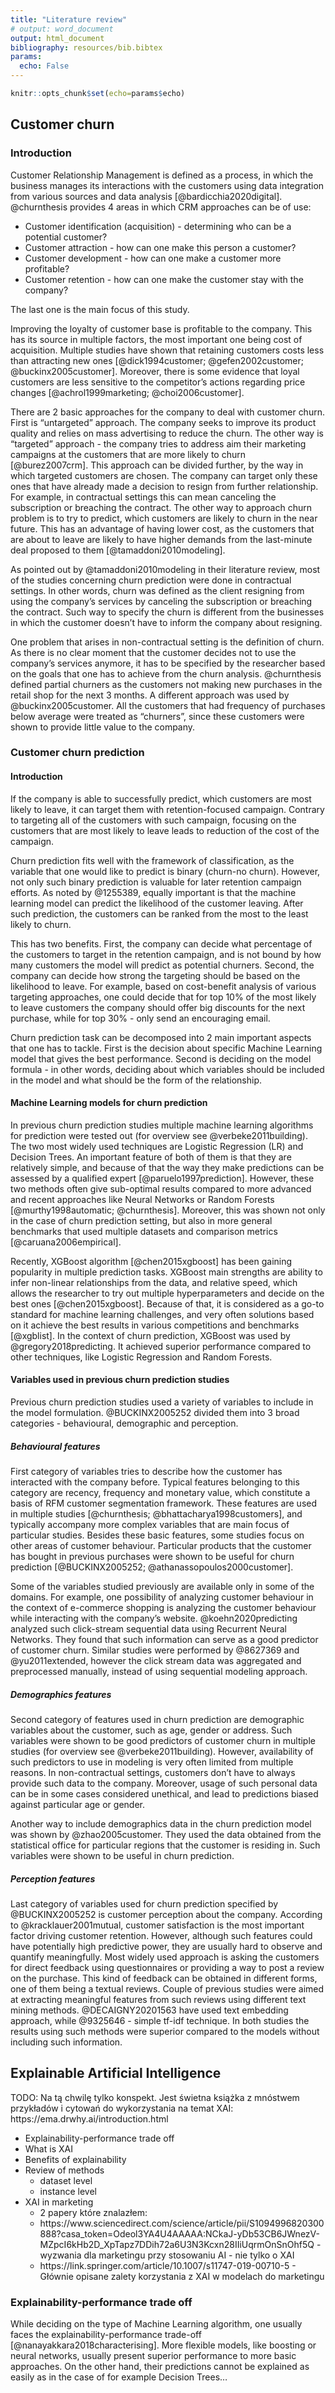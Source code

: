 ---
title: "Literature review"
# output: word_document
output: html_document
bibliography: resources/bib.bibtex
params:
  echo: False
---

```{r include=FALSE}
knitr::opts_chunk$set(echo=params$echo)
```

<!-- TODO: *W części 02 z literature review dałabym ilustrację celów, metod i dotychczasowych badań (trochę jak w tym artykule o metodach w CRM), żeby uwypuklić o czym w ogóle mówimy.* -->

## Customer churn

### Introduction

<!-- #### Churn in context of CRM -->

Customer Relationship Management is defined as a process, in which the business manages its interactions with the customers using data integration from various sources and data analysis [@bardicchia2020digital]. 
@churnthesis provides 4 areas in which CRM approaches can be of use:

- Customer identification (acquisition) - determining who can be a potential customer?
- Customer attraction - how can one make this person a customer?
- Customer development - how can one make a customer more profitable?
- Customer retention - how can one make the customer stay with the company?

The last one is the main focus of this study. 

<!-- #### Why having loyal clients is important -->

Improving the loyalty of customer base is profitable to the company. This has its source in multiple factors, the most important one being cost of acquisition.  Multiple studies have shown that retaining customers costs less than attracting new ones [@dick1994customer; @gefen2002customer; @buckinx2005customer]. Moreover, there is some evidence that loyal customers are less sensitive to the competitor's actions regarding price changes [@achrol1999marketing; @choi2006customer]. 

<!-- #### Different approaches when tackling potential churners -->

There are 2 basic approaches for the company to deal with customer churn. First is "untargeted" approach. The company seeks to improve its product quality and relies on mass advertising to reduce the churn. The other way is "targeted" approach - the company tries to address aim their marketing campaigns at the customers that are more likely to churn [@burez2007crm]. This approach can be divided further, by the way in which targeted customers are chosen. The company can target only these ones that have already made a decision to resign from further relationship. For example, in contractual settings this can mean canceling the subscription or breaching the contract. 
The other way to approach churn problem is to try to predict, which customers are likely to churn in the near future. This has an advantage of having lower cost, as the customers that are about to leave are likely to have higher demands from the last-minute deal proposed to them [@tamaddoni2010modeling]. 

<!-- #### Non-contractual churn prediction -->

As pointed out by @tamaddoni2010modeling in their literature review, most of the studies concerning churn prediction were done in contractual settings. In other words, churn was defined as the client resigning from using the company's services by canceling the subscription or breaching the contract. Such way to specify the churn is different from the businesses in which the customer doesn't have to inform the company about resigning. 

One problem that arises in non-contractual setting is the definition of churn. As there is no clear moment that the customer decides not to use the company's services anymore, it has to be specified by the researcher based on the goals that one has to achieve from the churn analysis. @churnthesis defined partial churners as the customers not making new purchases in the retail shop for the next 3 months. A different approach was used by @buckinx2005customer. All the customers that had frequency of purchases below average were treated as "churners", since these customers were shown to provide little value to the company. 

<!-- #### The difference between one-shot and multiple purchases shopping (TODO??) -->
<!-- - do tej pory nie widziałem takiej pracy która o tym mówiła -->

### Customer churn prediction

#### Introduction 

<!-- #### Why churn prediction makes sense -->

If the company is able to successfully predict, which customers are most likely to leave, it can target them with retention-focused campaign. Contrary to targeting all of the customers with such campaign, focusing on the customers that are most likely to leave leads to reduction of the cost of the campaign. 

<!-- #### Why classification vs. ranking -->

Churn prediction fits well with the framework of classification, as the variable that one would like to predict is binary (churn-no churn). However, not only such binary prediction is valuable for later retention campaign efforts. As noted by @1255389, equally important is that the machine learning model can predict the likelihood of the customer leaving. After such prediction, the customers can be ranked from the most to the least likely to churn. 

This has two benefits. First, the company can decide what percentage of the customers to target in the retention campaign, and is not bound by how many customers the model will predict as potential churners. Second, the company can decide how strong the targeting should be based on the likelihood to leave. For example, based on cost-benefit analysis of various targeting approaches, one could decide that for top 10% of the most likely to leave customers the company should offer big discounts for the next purchase, while for top 30% - only send an encouraging email. 

<!-- #### Challenges to be addressed -->

Churn prediction task can be decomposed into 2 main important aspects that one has to tackle. First is the decision about specific Machine Learning model that gives the best performance. Second is deciding on the model formula - in other words, deciding about which variables should be included in the model and what should be the form of the relationship.

<!-- #### Review of previous churn studies for models used -->

#### Machine Learning models for churn prediction

In previous churn prediction studies multiple machine learning algorithms for prediction were tested out (for overview see @verbeke2011building). The two most widely used techniques are Logistic Regression (LR) and Decision Trees. 
An important feature of both of them is that they are relatively simple, and because of that the way they make predictions can be assessed by a qualified expert [@paruelo1997prediction].
However, these two methods often give sub-optimal results compared to more advanced and recent approaches like Neural Networks or Random Forests [@murthy1998automatic; @churnthesis]. Moreover, this was shown not only in the case of churn prediction setting, but also in more general benchmarks that used multiple datasets and comparison metrics [@caruana2006empirical].

Recently, XGBoost algorithm [@chen2015xgboost] has been gaining popularity in multiple prediction tasks.
XGBoost main strengths are ability to infer non-linear relationships from the data, and relative speed, which allows the researcher to try out multiple hyperparameters and decide on the best ones [@chen2015xgboost]. Because of that, it is considered as a go-to standard for machine learning challenges, and very often solutions based on it achieve the best results in various competitions and benchmarks  [@xgblist]. In the context of churn prediction, XGBoost was used by @gregory2018predicting. It achieved superior performance compared to other techniques, like Logistic Regression and Random Forests.

<!-- #### Review of previous churn studies for variables/categories of variables used -->
#### Variables used in previous churn prediction studies

Previous churn prediction studies used a variety of variables to include in the model formulation. @BUCKINX2005252 divided them into 3 broad categories -  behavioural, demographic and perception. 

##### Behavioural features

First category of variables tries to describe how the customer has interacted with the company before. Typical features belonging to this category are recency, frequency and monetary value, which constitute a basis of RFM customer segmentation framework. These features are used in multiple studies [@churnthesis; @bhattacharya1998customers], and typically accompany more complex variables that are main focus of particular studies.
Besides these basic features, some studies focus on other areas of customer behaviour.
Particular products that the customer has bought in previous purchases were shown to be useful for churn prediction [@BUCKINX2005252; @athanassopoulos2000customer].

Some of the variables studied previously are available only in some of the domains. For example, one possibility of analyzing customer behaviour in the context of e-commerce shopping is analyzing the customer behaviour while interacting with the company's website. @koehn2020predicting analyzed such click-stream sequential data using Recurrent Neural Networks. They found that such information can serve as a good predictor of customer churn. Similar studies were performed by @8627369 and @yu2011extended, however the click stream data was aggregated and preprocessed manually, instead of using sequential modeling approach.

##### Demographics features

Second category of features used in churn prediction are demographic variables about the customer, such as age, gender or address. Such variables were shown to be good predictors of customer churn in multiple studies (for overview see @verbeke2011building). However, availability of such predictors to use in modeling is very often limited from multiple reasons. In non-contractual settings, customers don't have to always provide such data to the company. Moreover, usage of such personal data can be in some cases considered unethical, and lead to predictions biased against particular age or gender. 

Another way to include demographics data in the churn prediction model was shown by @zhao2005customer. They used the data obtained from the statistical office for particular regions that the customer is residing in. Such variables were shown to be useful in churn prediction.

##### Perception features

Last category of variables used for churn prediction specified by @BUCKINX2005252 is customer perception about the company. According to @kracklauer2001mutual, customer satisfaction is the most important factor driving customer retention. However, although such features could have potentially high predictive power, they are usually hard to observe and quantify meaningfully. Most widely used approach is asking the customers for direct feedback using questionnaires or providing a way to post a review on the purchase. This kind of feedback can be obtained in different forms, one of them being a textual reviews. Couple of previous studies were aimed at extracting meaningful features from such reviews using different text mining methods. @DECAIGNY20201563 have used text embedding approach, while @9325646 - simple tf-idf technique. In both studies the results using such methods were superior compared to the models without including such information.

## Explainable Artificial Intelligence

TODO: Na tą chwilę tylko konspekt. Jest świetna książka z mnóstwem przykładów i cytowań do wykorzystania na temat XAI: https://ema.drwhy.ai/introduction.html 

- Explainability-performance trade off
- What is XAI
- Benefits of explainability
- Review of methods
  - dataset level
  - instance level
- XAI in marketing
  - 2 papery które znalazłem:
  - https://www.sciencedirect.com/science/article/pii/S1094996820300888?casa_token=Odeol3YA4U4AAAAA:NCkaJ-yDb53CB6JWnezV-MZpcI6kHb2D_XpTapz7DDih72a6U3N3Kcxn28IIiUqrmOnSnOhf5Q  - wyzwania dla marketingu przy stosowaniu AI - nie tylko o XAI
  - https://link.springer.com/article/10.1007/s11747-019-00710-5  -  Głównie opisane zalety korzystania z XAI w modelach do marketingu
  
### Explainability-performance trade off

While deciding on the type of Machine Learning algorithm, one usually faces the explainability-performance trade-off [@nanayakkara2018characterising]. More flexible models, like boosting or neural networks, usually present superior performance to more basic approaches. On the other hand, their predictions cannot be explained as easily as in the case of for example Decision Trees...


<!-- https://www.kdnuggets.com/2018/10/enterprise-explainable-ai.html -->

<!-- TODO: Coś dać o tym że XAI jest ważne dla rozpowszechniania używania modelu i predykcji - tutaj link do jakiegoś badania nt. kultury w organizacji po wprowadzeniu ML: https://www.bastagroup.nl/wp-content/uploads/2019/01/the-state-of-machine-learning-adoption-in-the-enterprise.pdf -->

<!-- https://blog.goodaudience.com/holy-grail-of-ai-for-enterprise-explainable-ai-xai-6e630902f2a0 -->

<!-- https://arxiv.org/pdf/1810.00184.pdf -->

<!-- xai z perspektywy końcowego usera -->


<!-- ## Churn analysis do śmieci? -->

<!-- The most low-hanging fruit for the companies that want to start basing their business decisions on the data is usage of transaction-level data. That is because virtually every e-commerce shop is based on the the mechanism of user registration, and storing the client's purchasing history is an industry standard. -->

<!-- !!! The data only about when the customer made purchases and how much did he pay are very easily translated into the framework of Recency-Frequency-Monetary value. Multiple works (@aleksandrova2018application, @8284914) demonstrated that such data can serve as a good input to churn prediction machine learning model. In fact, most of the publications presented in this review is using RFM variables as one part of the dataset, while including more complex, engineered variables as the other part.  -->


<!-- After the first purchase of the customer in the e-commerce shop, their exact addresses can be inferred with high probability. Usually the delivery address would be to the home of a customer, or in worse cases to other place that the customer visits (like workplace etc.). @zhao2005customer used this kind of customer location data to enrich the dataset with basic spatial characteristics of the region, that is geographic situation and demographic variables. -->


<!-- ## Losowe papery: -->

<!-- Online reviews as a feedback mechanism for hotel CRM systems -->
<!-- Creating a geodemographic classification model within geo-marketing: the case of Eskişehir province -->


<!-- Luźne opisy paperów: -->

<!-- https://www.preprints.org/manuscript/202106.0063/v1 -->
<!-- Dokładnie ten sam dataset, preprint opublikowany 5.06 (sic!) -->

<!-- https://arxiv.org/pdf/1703.03869.pdf -->
<!-- Bardzo dokładny opis podejścia do churn prediction z użyciem DL -->

<!-- https://link.springer.com/chapter/10.1007/978-981-32-9563-6_11 -->
<!-- [@jheng2019customer] -->
<!-- - retention prediction przez CNN -->

<!-- https://www.sciencedirect.com/science/article/pii/S0019850116301651?casa_token=YCUcElM8k_EAAAAA:-qJeOGXh7u2pQlqj-eyAo9k-eLgbc-m31QsDURsmpD2CEIyqtUzAjYGXUwkQRR4T0MrtkIbeWtaG -->

<!-- - sam paper średni ale ma dużo referencji -->

<!-- https://sci-hub.se/https://ieeexplore.ieee.org/abstract/document/7538581 -->

<!-- - fancy metody imbalance -->
<!-- - używają datasetu takiego jak ja -->
<!-- - mega dobra dokładność -->
<!-- - ALE najpierw robią upsampling a później oceniają performance na CV - błąd! u mnie to różnica pommiędzy 0.62 a 0.78 AUC -->

<!-- http://flr-journal.org/index.php/mse/article/view/10816/11113 -->

<!-- - wykorzystują social network userów -->

<!-- https://link.springer.com/article/10.1007/s10660-019-09383-2 -->

<!-- - wykorzystują deep learning do imbalance - chyba lepiej będzie pasować do innej sekcji -->

<!-- https://www.emerald.com/insight/content/doi/10.1108/17515631011063767/full/html -->

<!-- dużo references  -->

<!-- A study on factors affecting the purchasing process of online shopping: a survey in China & Japan -->

<!-- na podstawie kwestionariusza ocena satysfakcji -->

<!-- https://d1wqtxts1xzle7.cloudfront.net/62198454/key-paper20200225-3623-15suux9.pdf?1582687757=&response-content-disposition=inline%3B+filename%3DWhat_Effects_Repurchase_Intention_of_Onl.pdf&Expires=1617187287&Signature=LfylLp7R2PXNPLFtVyCNdj~e4FhDBUz04-T152E7FSsNHjnqclWeFnnKf9C2fJskRN2q~sRx~CsXCbeuhn0zcrktL0lj8oN8GUxrWXpavIz1UaQuO~ayrylqfAH2XgIdwhDe~8FOoMNP9ZzaNz6lqYuy6DYaBNhP6G7N3sUo2spQ187dGOgRHgGafoS3Z7HZ2AgEUjgs1ldOsU1E7FXrP1delDpO7QYarp9h1euOUM6vCWCxlsDZYnRF6A-PIuQlgyP8QOyzMo2d487sDw0Jepwjrd69ocCrSMsi7dmu56Z00CUoXaUA3b~C9vyQrfYI9T1hzMcJYfQYri4lUWgblQ__&Key-Pair-Id=APKAJLOHF5GGSLRBV4ZA -->

<!-- ocena repurchase probability na podstawie kwestionariusza  -->


<!-- https://www.tandfonline.com/doi/abs/10.1080/08874417.2011.11645518?casa_token=33mj-Wcpw8IAAAAA%3AQUNps1MzrKJLyKf_c0Vl6gRIzoqI8wU3PbavgeTiyiJlQxwpHMi3JLUMmmGr7ZX0C2uqsrTT-TBYIw8& -->

<!-- znowu kwestionariusz ale z modelem -->


<!-- https://link.springer.com/article/10.1007/s10660-015-9207-2 -->

<!-- - predicting repurchase intention  -->
<!-- - na podstawie kwestionariusza -->
<!-- - ale prediction z fancy metodami -->


<!-- https://ieeexplore.ieee.org/abstract/document/9325646 -->
<!-- [@9325646] -->

<!-- - repurchase jako kwestionariusz tak/nie  -->
<!-- - ale wykorzystują predykcję na podstawie reviews -->

<!-- [@ganesh2000understanding] definicja churn -->

<!-- A particularly prominent forecasting application in CRM is customer churn prediction (CCP), which is defined as a method of identifying customers who show a high inclination to abandon the company -->


<!-- https://www.sciencedirect.com/science/article/pii/S0169207019301499?casa_token=kopLN0D45dwAAAAA:pARTYFQ1-0aho11qk4RpZdFdBIb1S-cJVHPb1iaggq41zU7pI-heeNpG9uK5cGThM7IWfFAkeGqU -->
<!-- [@DECAIGNY20201563] -->

<!-- -ładnie opisane profity z posiadania lojalnych customerów -->
<!-- - dobry paper, dużo odniesień i wykorzystanie textual data -->


<!-- https://www.sciencedirect.com/science/article/pii/S0957417410006779?casa_token=0C1SeJigqT8AAAAA:GCfX81AUr9p3ZfrqwTPCb23r4Slx6YijCvIOJE5xTcrxgl1nge7gjwvQnCo4c_r5fp1zaSigKjve -->
<!-- [@yu2011extended] -->

<!-- - Jest o prawdziwym churnie a nie o retention -->
<!-- - Jest złożona baza danych -->
<!-- - minimalny wstęp o churn prediction -->

<!-- https://ieeexplore.ieee.org/abstract/document/8627369 -->
<!-- [@8627369] -->

<!-- - używają danych o sesji w przeglądarce -->

<!-- https://cursa.ihmc.us/rid=1MYWPTN4Z-BBB2D6-30SB/Zhao_Churn_Prediction_SVM.pdf -->

<!-- [@zhao2005customer] -->
<!-- - Używa danych demograficznych -->
<!-- - jest o churn -->

<!-- https://ieeexplore.ieee.org/abstract/document/8284914 -->
<!-- @8284914 -->
<!-- - prawie nic nie ma ciekawego, tylko jako case  -->

<!-- https://ieeexplore.ieee.org/abstract/document/1255389 -->
<!-- [@1255389] -->

<!-- - Jest o tym że nie chodzi o predykcję tylko o ranking -->


<!-- ##### References -->

<!-- [@tulkens-van-cranenburgh-2020-embarrassingly] CAT  -->
<!-- attention [@chorowski2015attention] -->
<!-- word2vec [@mikolov2013efficient]  -->
<!-- Main: [@he2017aspect] -->
<!-- drawbacks of LDA [@hong2010empirical]  -->

